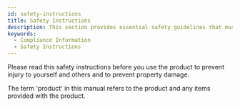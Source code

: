 ```yaml
---
id: safety-instructions
title: Safety Instructions
description: This section provides essential safety guidelines that must be read and followed before installing and using the device.
keywords:
  - Compliance Information
  - Safety Instructions
---
```


Please read this safety instructions before you use the product to prevent injury to yourself and others and to prevent property damage.

The term 'product' in this manual refers to the product and any items provided with the product.


<DocumentA name='-20 °C to 50 °C' />

